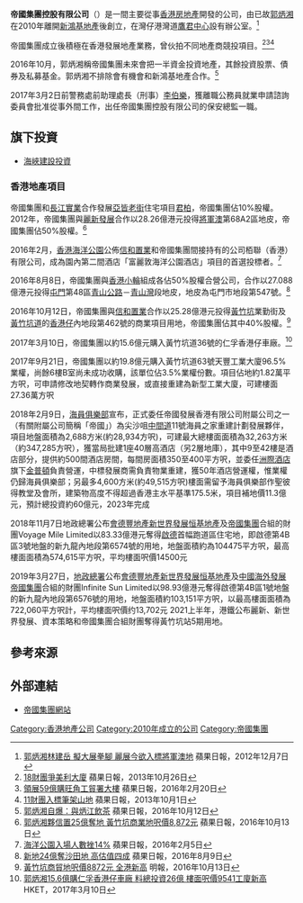 '''帝國集團控股有限公司'''（{{lang-en|Empire Group Holdings Limited}}）是一間主要從事[[香港|香港]][[房地產|房地產]]開發的公司，由已故[[郭炳湘|郭炳湘]]在2010年離開[[新鴻基地產|新鴻基地產]]後創立，在灣仔港灣道[[鷹君中心|鷹君中心]]設有辦公室。<ref>[http://hk.apple.nextmedia.com/financeestate/art/20121207/18093297 郭炳湘林建岳 擬大展拳腳 麗展今欲入標將軍澳地 ] 蘋果日報，2012年12月7日</ref>

帝國集團成立後積極在香港發展地產業務，曾伙拍不同地產商競投項目。<ref>[http://hk.apple.nextmedia.com/financeestate/art/20131026/18479978 18財團爭美利大廈] {{Wayback|url=http://hk.apple.nextmedia.com/financeestate/art/20131026/18479978 |date=20160312165250 }} 蘋果日報，2013年10月26日</ref><ref>[http://hk.apple.nextmedia.com/financeestate/art/20160220/19498676 領展59億購旺角工貿署大樓] {{Wayback|url=http://hk.apple.nextmedia.com/financeestate/art/20160220/19498676 |date=20160221084520 }} 蘋果日報，2016年2月20日</ref><ref>[http://hk.apple.nextmedia.com/financeestate/art/20161001/19787211 11財團入標筆架山地] {{Wayback|url=http://hk.apple.nextmedia.com/financeestate/art/20161001/19787211 |date=20170112133845 }} 蘋果日報，2013年10月1日</ref>

2016年10月，郭炳湘稱帝國集團未來會把一半資金投資地產，其餘投資股票、債券及私募基金。郭炳湘不排除會有機會和新鴻基地產合作。<ref>[http://hk.apple.nextmedia.com/financeestate/art/20161012/19798292 郭炳湘自爆：與炳江飲茶] {{Wayback|url=http://hk.apple.nextmedia.com/financeestate/art/20161012/19798292 |date=20170902233307 }} 蘋果日報，2016年10月12日</ref>

2017年3月2日前警務處前助理處長（刑事）[[李伯樂|李伯樂]]，獲離職公務員就業申請諮詢委員會批准從事外間工作，出任帝國集團控股有限公司的保安總監一職。

==旗下投資==
*[[海峽建設投資|海峽建設投資]]

===香港地產項目===
帝國集團和[[長江實業|長江實業]]合作發展[[亞皆老街|亞皆老街]]住宅項目[[君柏|君柏]]，帝國集團佔10%股權。2012年，帝國集團與[[麗新發展|麗新發展]]合作以28.26億港元投得[[將軍澳|將軍澳]]第68A2區地皮，帝國集團佔50%股權。<ref>[http://hk.apple.nextmedia.com/financeestate/art/20161013/19799192 郭炳湘夥信置25億奪地 黃竹坑商業地呎價8,872元] {{Wayback|url=http://hk.apple.nextmedia.com/financeestate/art/20161013/19799192 |date=20170401065730 }} 蘋果日報，2016年10月13日</ref>

2016年2月，[[香港海洋公園|香港海洋公園]]公佈[[信和置業|信和置業]]和帝國集團間接持有的公司栢聯（香港）有限公司，成為園內第二間酒店「富麗敦海洋公園酒店」項目的首選投標者。<ref>[http://hk.apple.nextmedia.com/news/art/20160205/19480586 海洋公園入場人數挫14%] {{Wayback|url=http://hk.apple.nextmedia.com/news/art/20160205/19480586 |date=20160610054523 }} 蘋果日報，2016年2月5日</ref>

2016年8月8日，帝國集團與[[香港小輪|香港小輪]]組成各佔50%股權合營公司，合作以27.088億港元投得[[屯門|屯門]]第48區[[青山公路|青山公路]]－[[青山灣|青山灣]]段地皮，地皮為屯門市地段第547號。<ref>[http://hk.apple.nextmedia.com/financeestate/art/20160809/19728531 新地24億奪沙田地 高估值四成] {{Wayback|url=http://hk.apple.nextmedia.com/financeestate/art/20160809/19728531 |date=20161115190309 }} 蘋果日報，2016年8月9日</ref>

2016年10月12日，帝國集團與[[信和置業|信和置業]]合作以25.28億港元投得[[黃竹坑|黃竹坑]]業勤街及[[黃竹坑道|黃竹坑道]]的[[香港仔|香港仔]]內地段第462號的商業項目用地，帝國集團佔其中40%股權。<ref>[http://www.mpfinance.com/fin/daily2.php?node=1476300393479&issue=20161013 黃竹坑商貿地呎價8872元 全港新高] {{Wayback|url=http://www.mpfinance.com/fin/daily2.php?node=1476300393479&issue=20161013 |date=20200625181242 }} 明報，2016年10月13日</ref>

2017年3月10日，帝國集團以約15.6億元購入黃竹坑道36號的仁孚香港仔車廠。<ref>[http://ps.hket.com/article/1696005/%E9%83%AD%E7%82%B3%E6%B9%9815.6%E5%84%84%20%E8%B3%BC%E4%BB%81%E5%AD%9A%E9%A6%99%E6%B8%AF%E4%BB%94%E8%BB%8A%E5%BB%A0 郭炳湘15.6億購仁孚香港仔車廠 料總投資26億 樓面呎價9541工廈新高] {{Wayback|url=http://ps.hket.com/article/1696005/%E9%83%AD%E7%82%B3%E6%B9%9815.6%E5%84%84%20%E8%B3%BC%E4%BB%81%E5%AD%9A%E9%A6%99%E6%B8%AF%E4%BB%94%E8%BB%8A%E5%BB%A0 |date=20190818233307 }} HKET，2017年3月10日</ref>

2017年9月21日，帝國集團以約19.8億元購入黃竹坑道63號天豐工業大廈96.5%業權，尚餘6樓B室尚未成功收購，該單位佔3.5%業權份數。項目佔地約1.82萬平方呎，可申請修改地契轉作商業發展，或直接重建為新型工業大廈，可建樓面27.36萬方呎

2018年2月9日，[[海員俱樂部_(尖沙咀)|海員俱樂部]]宣布，正式委任帝國發展香港有限公司附屬公司之一（有關附屬公司簡稱「帝國」）為尖沙咀[[中間道|中間道]]11號海員之家重建計劃發展夥伴，項目地盤面積為2,688方米(約28,934方呎)，可建最大總樓面面積為32,263方米（約347,285方呎），獲當局批建1座40層高酒店（另2層地庫），其中9至42樓是酒店部分，提供約500間酒店房間，每間房面積350至400平方呎，並委任[[洲際酒店|洲際酒店]]旗下[[金普頓|金普頓]]負責營運，中標發展商需負責物業重建，獲50年酒店營運權，惟業權仍歸海員俱樂部；另最多4,600方米(約49,515方呎)樓面需留予海員俱樂部作聖彼得教堂及會所，建築物高度不得超過香港主水平基準175.5米，項目補地價11.3億元，預計總投資約60億元，2023年完成

2018年11月7日地政總署公布[[會德豐地產|會德豐地產]][[新世界發展|新世界發展]][[恒基地產|恒基地產]]及[[帝國集團|帝國集團]]合組的財團Voyage Mile Limited以83.33億港元奪得[[啟德|啟德]]首幅跑道區住宅地，即啟德第4B區3號地盤的新九龍內地段第6574號的用地，地盤面積約為104475平方呎，最高樓面面積為574,615平方呎，平均樓面呎價14500元

2019年3月27日，[[地政總署|地政總署]]公布[[會德豐地產|會德豐地產]][[新世界發展|新世界發展]][[恒基地產|恒基地產]]及[[中國海外發展|中國海外發展]][[帝國集團|帝國集團]]合組的財團Infinite Sun Limited以98.93億港元奪得啟德第4B區1號地盤的新九龍內地段第6576號的用地，地盤面積約103,151平方呎，以最高樓面面積為722,060平方呎計，平均樓面呎價约13,702元
2021上半年，港鐵公布麗新、新世界發展、資本策略和帝國集團合組財團奪得黃竹坑站5期用地。
==參考來源==
{{reflist|2}}

[[Category:香港地產公司|Category:香港地產公司]]
[[Category:2010年成立的公司|Category:2010年成立的公司]]
[[Category:帝國集團|Category:帝國集團]]

==外部連結==
* [https://egh.com.hk/ 帝國集團網站] {{Wayback|url=https://egh.com.hk/ |date=20210909114426 }}